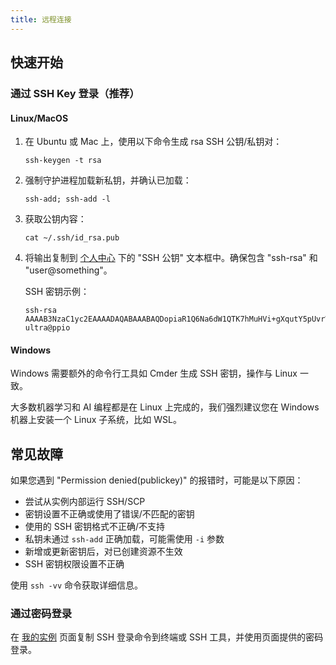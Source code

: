 ```yaml
---
title: 远程连接
---
```


## 快速开始

### 通过 SSH Key 登录（推荐）

#### Linux/MacOS

1. 在 Ubuntu 或 Mac 上，使用以下命令生成 rsa SSH 公钥/私钥对：

    ```
    ssh-keygen -t rsa
    ```

2. 强制守护进程加载新私钥，并确认已加载：

    ```
    ssh-add; ssh-add -l
    ```

3. 获取公钥内容：

    ```
    cat ~/.ssh/id_rsa.pub
    ```

4. 将输出复制到 [个人中心](https://console.paigpu.com/#/personalCenter) 下的 "SSH 公钥" 文本框中。确保包含 "ssh-rsa" 和 "user@something"。

    SSH 密钥示例：

    ```
    ssh-rsa AAAAB3NzaC1yc2EAAAADAQABAAABAQDopiaR1Q6Na6dW1QTK7hMuHVi+gXqutY5pUvrWCgeyjcBtBLHejxDQjdNt+qWQRORK/fZzrmyA8/ghani0rZlGPN3bYw1RXFHitt+bD1jVgtJzOmjMQdpMVALnZASQMoQQcCqVJ8PG5Xc08TciACS7S/Ltz3VdZfIq1tih969GCzCe3sctSFBuTwqUDnyrQ6iqSBhPSfQS7nCC/CwzMi3rDg0JzW2NHzIBsbvy0gdXy1ZtC4kkCr7/lUWAgZLk52v3s2CTXCg6QXnhWx+Q/dHOJVAEEucY4o8bo4rF4Bj+ifgEHFtUEfoK9+yj3OLbWfpIxyzhHK+nNXz3UaOMSC8D ultra@ppio
    ```

#### Windows

Windows 需要额外的命令行工具如 Cmder 生成 SSH 密钥，操作与 Linux 一致。

大多数机器学习和 AI 编程都是在 Linux 上完成的，我们强烈建议您在 Windows 机器上安装一个 Linux 子系统，比如 WSL。



## 常见故障

如果您遇到 "Permission denied(publickey)" 的报错时，可能是以下原因：

- 尝试从实例内部运行 SSH/SCP
- 密钥设置不正确或使用了错误/不匹配的密钥
- 使用的 SSH 密钥格式不正确/不支持
- 私钥未通过 `ssh-add` 正确加载，可能需使用 `-i` 参数
- 新增或更新密钥后，对已创建资源不生效
- SSH 密钥权限设置不正确

使用 `ssh -vv` 命令获取详细信息。

### 通过密码登录

在 [我的实例](https://console.paigpu.com/#/mainInstance) 页面复制 SSH 登录命令到终端或 SSH 工具，并使用页面提供的密码登录。
